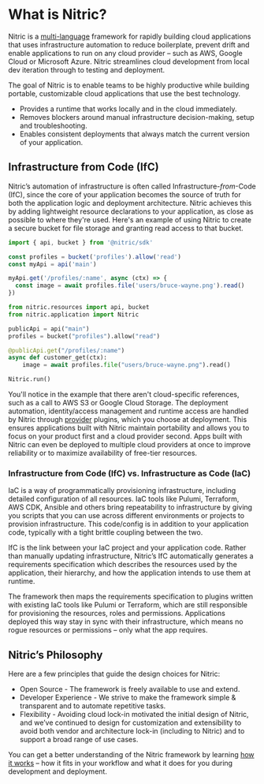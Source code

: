 # What is Nitric?

Nitric is a [multi-language](/concepts/language-support) framework for rapidly building cloud applications that uses infrastructure automation to reduce boilerplate, prevent drift and enable applications to run on any cloud provider – such as AWS, Google Cloud or Microsoft Azure. Nitric streamlines cloud development from local dev iteration through to testing and deployment.

The goal of Nitric is to enable teams to be highly productive while building portable, customizable cloud applications that use the best technology.

- Provides a runtime that works locally and in the cloud immediately.
- Removes blockers around manual infrastructure decision-making, setup and troubleshooting.
- Enables consistent deployments that always match the current version of your application.

## Infrastructure from Code (IfC)

Nitric’s automation of infrastructure is often called Infrastructure-_from_-Code (IfC), since the core of your application becomes the source of truth for both the application logic and deployment architecture.
Nitric achieves this by adding lightweight resource declarations to your application, as close as possible to where they're used.
Here's an example of using Nitric to create a secure bucket for file storage and granting read access to that bucket.

<CodeSwitcher>

```javascript !!
import { api, bucket } from '@nitric/sdk'

const profiles = bucket('profiles').allow('read')
const myApi = api('main')

myApi.get('/profiles/:name', async (ctx) => {
  const image = await profiles.file('users/bruce-wayne.png').read()
})
```

```python !!
from nitric.resources import api, bucket
from nitric.application import Nitric

publicApi = api("main")
profiles = bucket("profiles").allow("read")

@publicApi.get("/profiles/:name")
async def customer_get(ctx):
    image = await profiles.file("users/bruce-wayne.png").read()

Nitric.run()
```

</CodeSwitcher>

You'll notice in the example that there aren't cloud-specific references, such as a call to AWS S3 or Google Cloud Storage. The deployment automation, identity/access management and runtime access are handled by Nitric through [provider](/reference/providers) plugins, which you choose at deployment. This ensures applications built with Nitric maintain portability and allows you to focus on your product first and a cloud provider second. Apps built with Nitric can even be deployed to multiple cloud providers at once to improve reliability or to maximize availability of free-tier resources.

### Infrastructure from Code (IfC) vs. Infrastructure as Code (IaC)

IaC is a way of programmatically provisioning infrastructure, including detailed configuration of all resources. IaC tools like Pulumi, Terraform, AWS CDK, Ansible and others bring repeatability to infrastructure by giving you scripts that you can use across different environments or projects to provision infrastructure. This code/config is in addition to your application code, typically with a tight brittle coupling between the two.

IfC is the link between your IaC project and your application code. Rather than manually updating infrastructure, Nitric’s IfC automatically generates a requirements specification which describes the resources used by the application, their hierarchy, and how the application intends to use them at runtime.

The framework then maps the requirements specification to plugins written with existing IaC tools like Pulumi or Terraform, which are still responsible for provisioning the resources, roles and permissions. Applications deployed this way stay in sync with their infrastructure, which means no rogue resources or permissions – only what the app requires.

## Nitric’s Philosophy

Here are a few principles that guide the design choices for Nitric:

- Open Source - The framework is freely available to use and extend.
- Developer Experience - We strive to make the framework simple & transparent and to automate repetitive tasks.
- Flexibility - Avoiding cloud lock-in motivated the initial design of Nitric, and we’ve continued to design for customization and extensibility to avoid both vendor and architecture lock-in (including to Nitric) and to support a broad range of use cases.

You can get a better understanding of the Nitric framework by learning [how it works](/concepts/how-nitric-works) – how it fits in your workflow and what it does for you during development and deployment.
